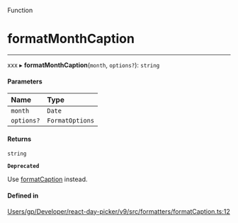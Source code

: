 <SectionTitle>Function</SectionTitle>

# formatMonthCaption

---

xxx
▸ **formatMonthCaption**(`month`, `options?`): `string`

#### Parameters

| Name | Type |
| :------ | :------ |
| `month` | `Date` |
| `options?` | `FormatOptions` |

#### Returns

`string`

**`Deprecated`**

Use [formatCaption](/api/functions/formatCaption.md) instead.

#### Defined in

[Users/gp/Developer/react-day-picker/v9/src/formatters/formatCaption.ts:12](https://github.com/gpbl/react-day-picker/blob/4d332a01b/src/formatters/formatCaption.ts#L12)
